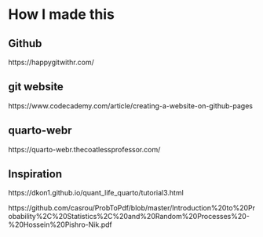 # How I made this

## Github

https://happygitwithr.com/

## git website

https://www.codecademy.com/article/creating-a-website-on-github-pages

## **quarto-webr**

https://quarto-webr.thecoatlessprofessor.com/

## Inspiration

https://dkon1.github.io/quant_life_quarto/tutorial3.html

https://github.com/casrou/ProbToPdf/blob/master/Introduction%20to%20Probability%2C%20Statistics%2C%20and%20Random%20Processes%20-%20Hossein%20Pishro-Nik.pdf
